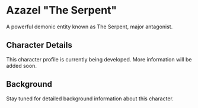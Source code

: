# Azazel "The Serpent"

A powerful demonic entity known as The Serpent, major antagonist.

## Character Details

This character profile is currently being developed. More information will be added soon.

## Background

Stay tuned for detailed background information about this character.
